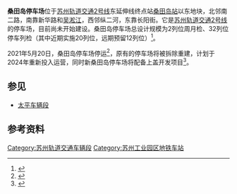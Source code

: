 {{update|time=2018-08-15T05:39:36+00:00}}
{{Not|桑田岛站}}
{{JS Future infrastructure}}
'''桑田岛停车场'''位于[[苏州轨道交通2号线|苏州轨道交通2号线]]东延伸线终点站[[桑田岛站|桑田岛站]]以东地块，北邻南二路，南靠新华路和[[吴淞江|吴淞江]]，西邻纵二河，东靠长阳街。它是[[苏州轨道交通2号线|苏州轨道交通2号线]]的停车场，目前尚未开始建设。桑田岛停车场总设计规模为2列位周月检、32列位停车列检（其中近期实施20列位，远期预留12列位）<ref>{{cite journal|author=杨玲敏|title=基于桑田岛停车场的车辆基地设计探讨|journal=现代城市轨道交通|year=2011|issue=03|pages=P65-68|url=http://www.cnki.com.cn/Article/CJFDTotal-XDGD201103021.htm|access-date=2013-04-14|archive-date=2015-12-22|archive-url=https://web.archive.org/web/20151222112908/http://www.cnki.com.cn/Article/CJFDTotal-XDGD201103021.htm|dead-url=no}}</ref>。

2021年5月20日，桑田岛停车场停运<ref>{{cite web|url=http://www.sz-mtr.com/service/information/news/202105/E66CCC5D.html|title=2号线桑田岛停车场正式停运|publisher=[[苏州轨道交通|苏州轨道交通]]|date=2021-05-20|accessdate=2021-05-22|archive-date=2021-05-22|archive-url=https://web.archive.org/web/20210522140432/http://www.sz-mtr.com/service/information/news/202105/E66CCC5D.html|dead-url=no}}</ref>，原有的停车场将被拆除重建，计划于2024年重新投入运营，同时新桑田岛停车场将配备上盖开发项目<ref>{{cite web|url=http://www.sz-mtr.com/news/hot/202105/4D05A985.html|title=金铭董事长调研桑田岛停车场上盖开发项目|publisher=[[苏州轨道交通|苏州轨道交通]]|date=2021-05-21|accessdate=2021-05-22|archive-date=2021-05-22|archive-url=https://web.archive.org/web/20210522140548/http://www.sz-mtr.com/news/hot/202105/4D05A985.html|dead-url=no}}</ref>。

==参见==
*[[太平车辆段|太平车辆段]]

==参考资料==
{{reflist}}

{{苏州轨道交通2号线车站}}
{{Szmetro-stub}}

[[Category:苏州轨道交通车辆段|Category:苏州轨道交通车辆段]]
[[Category:苏州工业园区地铁车站|Category:苏州工业园区地铁车站]]